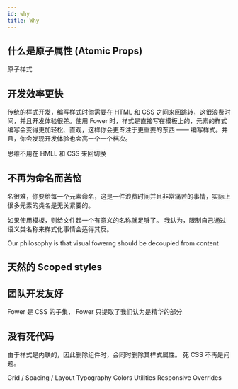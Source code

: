 ```yaml
---
id: why
title: Why
---
```


## 什么是原子属性 (Atomic Props)

原子样式

## 开发效率更快

传统的样式开发，编写样式时你需要在 HTML 和 CSS 之间来回跳转，这很浪费时间，并且开发体验很差。使用 Fower 时，样式是直接写在模板上的，元素的样式编写会变得更加轻松、直观，这样你会更专注于更重要的东西 —— 编写样式。并且，你会发现开发体验也会高一个一个档次。

思维不用在 HMLL 和 CSS 来回切换

## 不再为命名而苦恼

名很难，你要给每一个元素命名，这是一件浪费时间并且非常痛苦的事情，实际上很多元素的类名是无关紧要的。

如果使用模板，则给文件起一个有意义的名称就足够了。 我认为，限制自己通过语义类名称来样式化事情会适得其反。

Our philosophy is that visual fowerng should be decoupled from content

## 天然的 Scoped styles

## 团队开发友好

Fower 是 CSS 的子集， Fower 只提取了我们认为是精华的部分

## 没有死代码

由于样式是内联的，因此删除组件时，会同时删除其样式属性。 死 CSS 不再是问题。

Grid / Spacing / Layout
Typography
Colors
Utilities
Responsive Overrides
